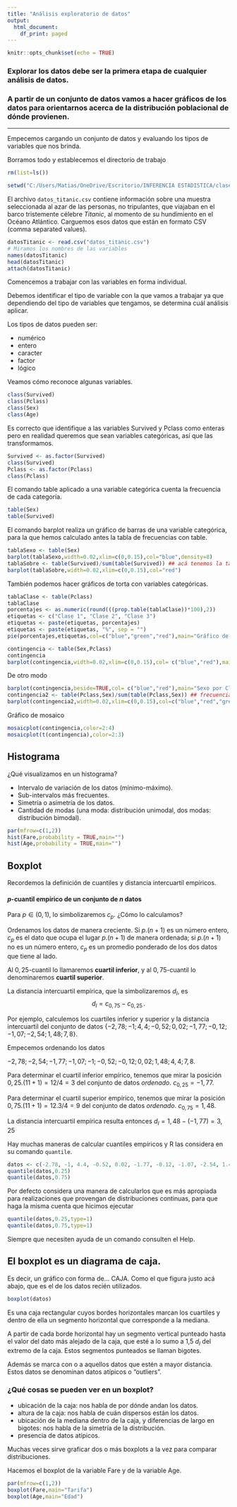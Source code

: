 ```yaml
---
title: "Análisis exploratorio de datos"
output:
  html_document:
    df_print: paged
---
```


```r
knitr::opts_chunk$set(echo = TRUE)
```
### Explorar los datos debe ser la primera etapa de cualquier análisis de datos.

### A partir de un conjunto de datos vamos a hacer gráficos de los datos para orientarnos acerca de la distribución poblacional de dónde provienen.

***

Empecemos cargando un conjunto de datos y evaluando los tipos de variables que nos brinda.

Borramos todo y establecemos el directorio de trabajo 

```r
rm(list=ls())

setwd("C:/Users/Matias/OneDrive/Escritorio/INFERENCIA ESTADISTICA/clase 1")
```

El archivo $\texttt{datos_titanic.csv}$ contiene información sobre una muestra seleccionada al azar de las personas, no tripulantes, que viajaban en el barco tristemente célebre _Titanic_, al momento de su hundimiento en el Océano Atlántico. Carguemos esos datos que están en formato CSV (comma separated values).

```r
datosTitanic <- read.csv("datos_titanic.csv")
# Miramos los nombres de las variables
names(datosTitanic)
head(datosTitanic)
attach(datosTitanic)
```

Comencemos a trabajar con las variables en forma individual.

Debemos identificar el tipo de variable con la que
vamos a trabajar ya que dependiendo del tipo de variables que tengamos, se determina cuál análisis aplicar.

Los tipos de datos pueden ser: 

- numérico
- entero
- caracter
- factor 
- lógico

Veamos cómo reconoce algunas variables.
```r
class(Survived)
class(Pclass)
class(Sex)
class(Age)
```
Es correcto que identifique a las variables Survived y Pclass como enteras pero en realidad queremos que sean variables categóricas, así que las transformamos.
```r
Survived <- as.factor(Survived)
class(Survived)
Pclass <- as.factor(Pclass)
class(Pclass)
```
El comando $\textsf{table}$ aplicado a una variable categórica cuenta la frecuencia de cada categoría.

```r
table(Sex)
table(Survived)
```

El comando $\textsf{barplot}$ realiza un gráfico de barras de una variable categórica, para la que hemos calculado antes la tabla de frecuencias con $\textsf{table}$.

```r
tablaSexo <- table(Sex)
barplot(tablaSexo,width=0.02,xlim=c(0,0.15),col="blue",density=8)
tablaSobre <- table(Survived)/sum(table(Survived)) ## acá tenemos la tabla de frecuencias relativas
barplot(tablaSobre,width=0.02,xlim=c(0,0.15),col="red")
```

También podemos hacer gráficos de torta con variables categóricas.

```r
tablaClase <- table(Pclass)
tablaClase
porcentajes <- as.numeric(round(((prop.table(tablaClase))*100),2))
etiquetas <- c("Clase 1", "Clase 2", "Clase 3")
etiquetas <- paste(etiquetas, porcentajes)
etiquetas <- paste(etiquetas, "%", sep = "")
pie(porcentajes,etiquetas,col=c("blue","green","red"),main="Gráfico de Torta - Clases")
```

```r
contingencia <- table(Sex,Pclass)
contingencia
barplot(contingencia,width=0.02,xlim=c(0,0.15),col= c("blue","red"),main="Sexo por Clase",legend = rownames(contingencia),args.legend = list(x = "topleft") )
```

De otro modo
 
```r
barplot(contingencia,beside=TRUE,col= c("blue","red"),main="Sexo por Clase",legend = rownames(contingencia),args.legend = list(x = "topleft") )
contingencia2 <- table(Pclass,Sex)/sum(table(Pclass,Sex)) ## frecuencias relativas
barplot(contingencia2,width=0.02,xlim=c(0,0.15),col=c("blue","red","green"),main="Clase por Sexo",legend = rownames(contingencia2),args.legend = list(x = "topleft") )
```

Gráfico de mosaico

```r
mosaicplot(contingencia,color=2:4)
mosaicplot(t(contingencia),color=2:3)
```

## Histograma

¿Qué visualizamos en un histograma?

+ Intervalo de variación de los datos (mínimo-máximo).
+ Sub-intervalos más frecuentes.
+ Simetría o asimetría de los datos.
+ Cantidad de modas (una moda: distribución unimodal, dos modas: distribución bimodal).

```r
par(mfrow=c(1,2))
hist(Fare,probability = TRUE,main="")
hist(Age,probability = TRUE,main="")
```

## Boxplot

Recordemos la definición de cuantiles y distancia intercuartil empíricos.

#### $p$-cuantil empírico de un conjunto de $n$ datos
Para $p \in (0,1)$, lo simbolizaremos $c_p$. ¿Cómo lo calculamos?

Ordenamos los datos de manera creciente. Si $p.(n+1)$ es un número entero, $c_p$ es el dato que ocupa el lugar $p.(n+1)$ de manera ordenada; si $p.(n+1)$ no es un número entero, $c_p$ es un promedio ponderado de los dos datos que tiene al lado.

Al $0,25$-cuantil lo llamaremos **cuartil inferior**, y al $0,75$-cuantil lo denominaremos **cuartil superior**.

La distancia intercuartil empírica, que la simbolizaremos $d_I$, es
$$d_I=c_{0,75}-c_{0,25}\,.$$

Por ejemplo, calculemos los cuartiles inferior y superior y la distancia intercuartil del conjunto de datos $\{-2,78; -1; 4,4; -0,52; 0,02; -1,77; -0,12; -1,07; -2,54; 1,48; 7,8\}$.

Empecemos ordenando los datos 

$-2,78; -2,54; -1,77; -1,07; -1; -0,52; -0,12; 0,02; 1,48; 4,4; 7,8$.

Para determinar el cuartil inferior empírico, tenemos que mirar la posición $0,25 . (11+1)= 12/4 =3$ del conjunto de datos *ordenado*. $c_{0,25}=-1,77$.

Para determinar el cuartil superior empírico, tenemos que mirar la posición $0,75 . (11+1)= 12.3/4 =9$ del conjunto de datos *ordenado*. $c_{0,75}=1,48$.

La distancia intercuartil empírica resulta entonces $d_I=1,48-(-1,77)=3,25$

Hay muchas maneras de calcular cuantiles empíricos y R las considera en su comando $\texttt{quantile}$.
```r
datos <- c(-2.78, -1, 4.4, -0.52, 0.02, -1.77, -0.12, -1.07, -2.54, 1.48, 7.8)
quantile(datos,0.25)
quantile(datos,0.75)
```
Por defecto considera una manera de calcularlos que es más apropiada para realizaciones que provengan de distribuciones continuas, para que haga la misma cuenta que hicimos ejecutar
```r
quantile(datos,0.25,type=1)
quantile(datos,0.75,type=1)
```
Siempre que necesiten ayuda de un comando consulten el Help.

## El boxplot es un diagrama de caja.

Es decir, un gráfico con forma de... CAJA. Como el que figura justo acá abajo, que es el de los datos recién utilizados.

```r
boxplot(datos)
```


Es una caja rectangular cuyos bordes horizontales marcan los cuartiles y dentro de ella un segmento horizontal que corresponde a la mediana.

A partir de cada borde horizontal hay un segmento vertical punteado hasta el valor del dato más alejado de la caja, que esté a lo sumo a 1,5 $d_I$ del extremo de la caja. Estos segmentos punteados se llaman bigotes.

Además se marca con o a aquellos datos que estén a mayor distancia. Estos datos se denominan datos atípicos o "outliers".

### ¿Qué cosas se pueden ver en un boxplot?

+ ubicación de la caja: nos habla de por dónde andan los datos.
+ altura de la caja: nos habla de cuán dispersos están los datos.
+ ubicación de la mediana dentro de la caja, y diferencias de largo en bigotes: nos habla de la simetría de la distribución.
+ presencia de datos atípicos.

Muchas veces sirve graficar dos o más boxplots a la vez para comparar distribuciones.

Hacemos el boxplot de la variable Fare y de la variable Age.
```r
par(mfrow=c(1,2))
boxplot(Fare,main="Tarifa")
boxplot(Age,main="Edad")
```